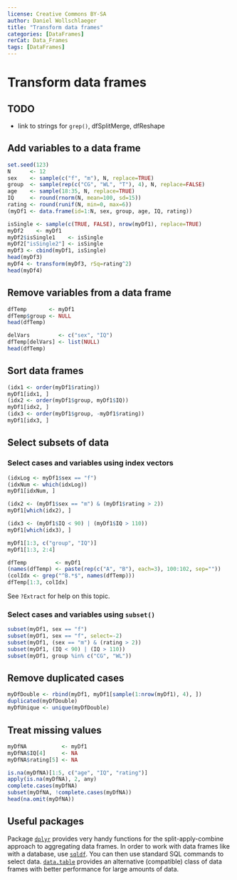 ---
license: Creative Commons BY-SA
author: Daniel Wollschlaeger
title: "Transform data frames"
categories: [DataFrames]
rerCat: Data_Frames
tags: [DataFrames]
---

Transform data frames
=========================

TODO
-------------------------

 - link to strings for `grep()`, dfSplitMerge, dfReshape

Add variables to a data frame
-------------------------

```{r}
set.seed(123)
N      <- 12
sex    <- sample(c("f", "m"), N, replace=TRUE)
group  <- sample(rep(c("CG", "WL", "T"), 4), N, replace=FALSE)
age    <- sample(18:35, N, replace=TRUE)
IQ     <- round(rnorm(N, mean=100, sd=15))
rating <- round(runif(N, min=0, max=6))
(myDf1 <- data.frame(id=1:N, sex, group, age, IQ, rating))
```

```{r}
isSingle <- sample(c(TRUE, FALSE), nrow(myDf1), replace=TRUE)
myDf2    <- myDf1
myDf2$isSingle1    <- isSingle
myDf2["isSingle2"] <- isSingle
myDf3 <- cbind(myDf1, isSingle)
head(myDf3)
myDf4 <- transform(myDf3, rSq=rating^2)
head(myDf4)
```

Remove variables from a data frame
-------------------------

```{r}
dfTemp       <- myDf1
dfTemp$group <- NULL
head(dfTemp)
```

```{r}
delVars         <- c("sex", "IQ")
dfTemp[delVars] <- list(NULL)
head(dfTemp)
```

Sort data frames
-------------------------

```{r}
(idx1 <- order(myDf1$rating))
myDf1[idx1, ]
(idx2 <- order(myDf1$group, myDf1$IQ))
myDf1[idx2, ]
(idx3 <- order(myDf1$group, -myDf1$rating))
myDf1[idx3, ]
```

Select subsets of data
-------------------------

### Select cases and variables using index vectors

```{r}
(idxLog <- myDf1$sex == "f")
(idxNum <- which(idxLog))
myDf1[idxNum, ]
```

```{r}
(idx2 <- (myDf1$sex == "m") & (myDf1$rating > 2))
myDf1[which(idx2), ]
```

```{r}
(idx3 <- (myDf1$IQ < 90) | (myDf1$IQ > 110))
myDf1[which(idx3), ]
```

```{r}
myDf1[1:3, c("group", "IQ")]
myDf1[1:3, 2:4]
```

```{r}
dfTemp         <- myDf1
(names(dfTemp) <- paste(rep(c("A", "B"), each=3), 100:102, sep=""))
(colIdx <- grep("^B.*$", names(dfTemp)))
dfTemp[1:3, colIdx]
```

See `?Extract` for help on this topic.

### Select cases and variables using `subset()`

```{r}
subset(myDf1, sex == "f")
subset(myDf1, sex == "f", select=-2)
subset(myDf1, (sex == "m") & (rating > 2))
subset(myDf1, (IQ < 90) | (IQ > 110))
subset(myDf1, group %in% c("CG", "WL"))
```

Remove duplicated cases
-------------------------

```{r}
myDfDouble <- rbind(myDf1, myDf1[sample(1:nrow(myDf1), 4), ])
duplicated(myDfDouble)
myDfUnique <- unique(myDfDouble)
```

Treat missing values
-------------------------

```{r}
myDfNA           <- myDf1
myDfNA$IQ[4]     <- NA
myDfNA$rating[5] <- NA
```

```{r}
is.na(myDfNA)[1:5, c("age", "IQ", "rating")]
apply(is.na(myDfNA), 2, any)
complete.cases(myDfNA)
subset(myDfNA, !complete.cases(myDfNA))
head(na.omit(myDfNA))
```

Useful packages
-------------------------

Package [`dplyr`](http://cran.r-project.org/package=dplyr) provides very handy functions for the split-apply-combine approach to aggregating data frames. In order to work with data frames like with a database, use [`sqldf`](http://cran.r-project.org/package=sqldf). You can then use standard SQL commands to select data. [`data.table`](http://cran.r-project.org/package=data.table) provides an alternative (compatible) class of data frames with better performance for large amounts of data.
